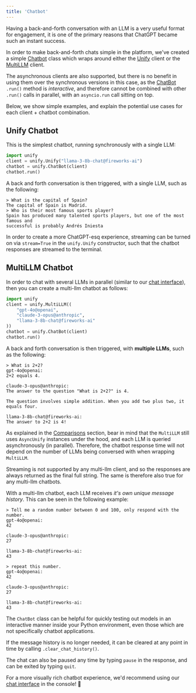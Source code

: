 ```yaml
---
title: 'Chatbot'
---
```


Having a back-and-forth conversation with an LLM is a very useful format for engagement,
it is one of the primary reasons that ChatGPT became such an instant success.

In order to make back-and-forth chats simple in the platform, we've created a simple
[Chatbot](https://docs.unify.ai/python/chat/chatbot#chatbot) class which wraps around
either the [Unify](https://docs.unify.ai/python/chat/clients/uni_llm#unify) client or
the [MultiLLM](https://docs.unify.ai/python/chat/clients/multi_llm#asyncmultillm)
client.

The asynchronous clients are also supported, but there is no benefit in using them over
the synchronous versions in this case,
as the [ChatBot](https://docs.unify.ai/python/chat/chatbot#chatbot) `.run()` method is
*interactive*, and therefore cannot be combined with other `.run()` calls in parallel,
with an `asyncio.run` call sitting on top.

Below, we show simple examples, and explain the potential use cases for each
client + chatbot combination.

## Unify Chatbot

This is the simplest chatbot, running synchronously with a single LLM:

```python
import unify
client = unify.Unify("llama-3-8b-chat@fireworks-ai")
chatbot = unify.ChatBot(client)
chatbot.run()
```

A back and forth conversation is then triggered, with a single LLM,
such as the following:

```shell
> What is the capital of Spain?
The capital of Spain is Madrid.
> Who is their most famous sports player?
Spain has produced many talented sports players, but one of the most famous and
successful is probably Andrés Iniesta
```

In order to create a more ChatGPT-esq experience, streaming can be turned on via
`stream=True` in the `unify.Unify` constructor, such that the chatbot responses are
streamed to the terminal.

## MultiLLM Chatbot

In order to chat with several LLMs in parallel
(similar to our [chat interface](https://console.unify.ai/dashboard?tab=Chat)),
then you can create a multi-llm chatbot as follows:

```python
import unify
client = unify.MultiLLM((
    "gpt-4o@openai",
    "claude-3-opus@anthropic",
    "llama-3-8b-chat@fireworks-ai"
))
chatbot = unify.ChatBot(client)
chatbot.run()
```

A back and forth conversation is then triggered, with **multiple LLMs**,
such as the following:

```shell
> What is 2+2?
gpt-4o@openai:
2+2 equals 4.

claude-3-opus@anthropic:
The answer to the question "What is 2+2?" is 4.

The question involves simple addition. When you add two plus two, it equals four.

llama-3-8b-chat@fireworks-ai:
The answer to 2+2 is 4!
```

As explained in the [Comparisons](https://docs.unify.ai/universal_api/comparisons) section,
bear in mind that the `MultiLLM` still uses `AsyncUnify` instances under the hood,
and each LLM is queried asynchronously (in parallel).
Therefore, the chatbot response time will not depend on the number of LLMs being
conversed with when wrapping `MultiLLM`.

Streaming is not supported by any multi-llm client, and so the responses are always
returned as the final full string.
The same is therefore also true for any multi-llm chatbots.

With a multi-llm chatbot, each LLM receives *it's own unique message history*.
This can be seen in the following example:

```shell
> Tell me a random number between 0 and 100, only respond with the number.
gpt-4o@openai:
42

claude-3-opus@anthropic:
27

llama-3-8b-chat@fireworks-ai:
43

> repeat this number.
gpt-4o@openai:
42

claude-3-opus@anthropic:
27

llama-3-8b-chat@fireworks-ai:
43
```

The `ChatBot` class can be helpful for quickly testing out models in an interactive
manner inside your Python environment,
even those which are not specifically chatbot applications.

If the message history is no longer needed,
it can be cleared at any point in time by calling `.clear_chat_history()`.

The chat can also be paused any time by typing `pause` in the response,
and can be exited by typing `quit`.

For a more visually rich chatbot experience,
we'd recommend using our [chat interface](https://console.unify.ai/dashboard?tab=Chat)
in the console! 🤖
